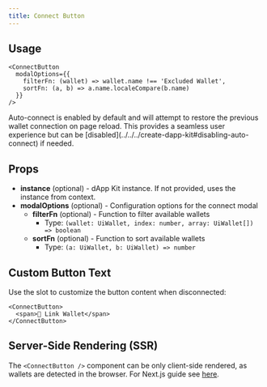 ```yaml
---
title: Connect Button
---
```


## Usage
  ```tsx
  <ConnectButton
    modalOptions={{
      filterFn: (wallet) => wallet.name !== 'Excluded Wallet',
      sortFn: (a, b) => a.name.localeCompare(b.name)
    }}
  />
  ```

<Callout>
	Auto-connect is enabled by default and will attempt to restore the previous wallet connection on page reload. This provides a seamless user experience but can be [disabled](../../../create-dapp-kit#disabling-auto-connect) if needed.
</Callout>

## Props

- **instance** (optional) - dApp Kit instance. If not provided, uses the instance from context.
- **modalOptions** (optional) - Configuration options for the connect modal
  - **filterFn** (optional) - Function to filter available wallets
    - Type: `(wallet: UiWallet, index: number, array: UiWallet[]) => boolean`
  - **sortFn** (optional) - Function to sort available wallets
    - Type: `(a: UiWallet, b: UiWallet) => number`

## Custom Button Text
Use the slot to customize the button content when disconnected:

```tsx
<ConnectButton>
  <span>🔗 Link Wallet</span>
</ConnectButton>
```
## Server-Side Rendering (SSR)

The `<ConnectButton />` component can be only client-side rendered, as wallets are detected in the browser. For Next.js guide see [here](../../next-js).
